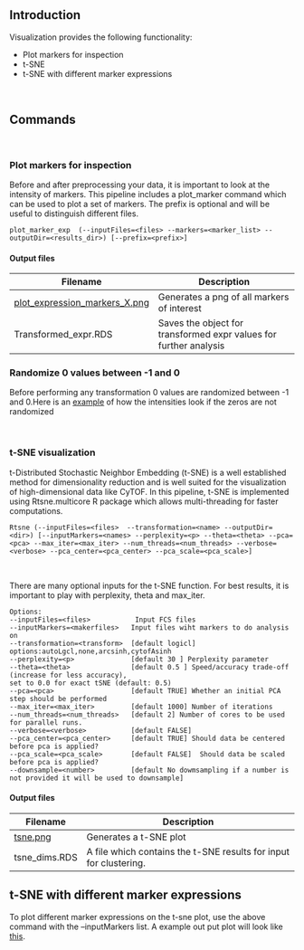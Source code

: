 <br class="long"/>


## Introduction

Visualization provides the following functionality:

* Plot markers for inspection
* t-SNE
* t-SNE with different marker expressions

<br>

## Commands

<br>

### Plot markers for inspection

Before and after preprocessing your data, it is important to look at the intensity of markers. This pipeline includes a plot_marker command which can be used to plot a set of markers. The prefix is optional and will be useful to distinguish different files.

```
plot_marker_exp  (--inputFiles=<files> --markers=<marker_list> --outputDir=<results_dir>) [--prefix=<prefix>]
```

#### Output files

Filename | Description
---------|------------------------------------------
<a href="img/plot_expression_markers_transformed.png">plot_expression_markers_X.png</a>| Generates a png of all markers of interest
Transformed_expr.RDS | Saves the object for transformed expr values for further analysis


### Randomize 0 values between -1 and 0
Before performing any transformation 0 values are randomized between -1 and 0.Here is an <a href="img/plot_expression_markers_transformed_nozero.png">example</a> of how the intensities look if the zeros are not randomized


<br>

### t-SNE visualization

t-Distributed Stochastic Neighbor Embedding (t-SNE) is a well established method for dimensionality reduction and is well suited for the visualization of high-dimensional data like CyTOF. In this pipeline, t-SNE is implemented using Rtsne.multicore R package which allows multi-threading for faster computations.


```
Rtsne (--inputFiles=<files>  --transformation=<name> --outputDir=<dir>) [--inputMarkers=<names> --perplexity=<p> --theta=<theta> --pca=<pca> --max_iter=<max_iter> --num_threads=<num_threads> --verbose=<verbose> --pca_center=<pca_center> --pca_scale=<pca_scale>]
```
<br>

There are many optional inputs for the t-SNE function. For best results, it is important to play with perplexity, theta and max_iter.

``` 
Options:
--inputFiles=<files>           Input FCS files
--inputMarkers=<makerfiles>   Input files wiht markers to do analysis on 
--transformation=<transform>  [default logicl] options:autoLgcl,none,arcsinh,cytofAsinh
--perplexity=<p>              [default 30 ] Perplexity parameter
--theta=<theta>               [default 0.5 ] Speed/accuracy trade-off (increase for less accuracy),                                               set to 0.0 for exact tSNE (default: 0.5)
--pca=<pca>                   [default TRUE] Whether an initial PCA step should be performed
--max_iter=<max_iter>         [default 1000] Number of iterations
--num_threads=<num_threads>   [default 2] Number of cores to be used for parallel runs.
--verbose=<verbose>           [default FALSE]
--pca_center=<pca_center>     [default TRUE] Should data be centered before pca is applied?
--pca_scale=<pca_scale>	      [default FALSE]  Should data be scaled before pca is applied?
--downsample=<number>         [default No dowmsampling if a number is not provided it will be used to downsample]
```

#### Output files

Filename | Description
---------|------------------------------------------
<a href="img/tsne_comp.png">tsne.png</a>| Generates a t-SNE plot 
tsne_dims.RDS | A file which contains the t-SNE results for input for clustering.




## t-SNE with different marker expressions
To plot different marker expressions on the t-sne plot, use the above command with the --inputMarkers list. A example out put plot will look like <a href="img/plot_expression_markers_transformed_tsne.png">this</a>.





